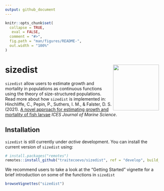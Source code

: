 ```yaml
---
output: github_document
---
```


<!-- README.md is generated from README.Rmd. Please edit that file -->

```r
knitr::opts_chunk$set(
  collapse = TRUE,
   eval = FALSE,
  comment = "#>",
  fig.path = "man/figures/README-",
  out.width = "100%"
)
```

# sizedist <img src="inst/figures/sizedist_2.png" align="right" alt="" width="150" />

<!-- badges: start -->
<!-- badges: end -->

`sizedist` allow users to estimate growth and mortality in populations as continuous functions using the theory of size-structured populations. Read more about how `sizedist` is implemented in: 
Hinchliffe, C., Pepin, P., Suthers, I. M., & Falster, D. S. (2021). [A novel approach for estimating growth and mortality of fish larvae](https://academic.oup.com/icesjms/advance-article/doi/10.1093/icesjms/fsab161/6364353?login=true) *ICES Journal of Marine Science*.

## Installation

`sizedist` is still currently under *active* development. You can install the current version of `sizedist` using:

```r
# install.packages("remotes")
remotes::install_github("traitecoevo/sizedist", ref = "develop", build_vignettes = TRUE)
```

We recommend users to take a look at the "Getting Started" vignette for a brief introduction on some of the functions in `sizedist`

```r
browseVignettes("sizedist")
```

